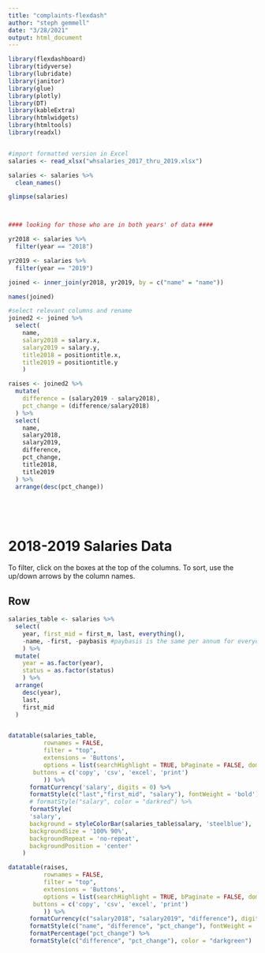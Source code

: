```yaml
---
title: "complaints-flexdash"
author: "steph gemmell"
date: "3/28/2021"
output: html_document
---
```


```r

library(flexdashboard)
library(tidyverse)
library(lubridate)
library(janitor)
library(glue)
library(plotly)
library(DT)
library(kableExtra)
library(htmlwidgets)
library(htmltools)
library(readxl)


#import formatted version in Excel
salaries <- read_xlsx("whsalaries_2017_thru_2019.xlsx")

salaries <- salaries %>% 
  clean_names()  

glimpse(salaries)



#### looking for those who are in both years' of data ####

yr2018 <- salaries %>% 
  filter(year == "2018")

yr2019 <- salaries %>% 
  filter(year == "2019")

joined <- inner_join(yr2018, yr2019, by = c("name" = "name"))

names(joined)

#select relevant columns and rename
joined2 <- joined %>% 
  select(
    name,
    salary2018 = salary.x,
    salary2019 = salary.y,
    title2018 = positiontitle.x,
    title2019 = positiontitle.y
    )

raises <- joined2 %>% 
  mutate(
    difference = (salary2019 - salary2018),
    pct_change = (difference/salary2018)
  ) %>% 
  select(
    name,
    salary2018,
    salary2019,
    difference,
    pct_change,
    title2018,
    title2019
  ) %>% 
  arrange(desc(pct_change))






```





2018-2019 Salaries Data 
=====================================
To filter, click on the boxes at the top of the columns. To sort, use the up/down arrows by the column names.


Row {data-height=1000}
-----------------------------------------------------------------------

```r

salaries_table <- salaries %>% 
  select(
    year, first_mid = first_m, last, everything(),
    -name, -first, -paybasis #paybasis is the same per annum for everyone in the data
    ) %>% 
  mutate(
    year = as.factor(year),
    status = as.factor(status)
    ) %>% 
  arrange(
    desc(year),
    last,
    first_mid
  )


datatable(salaries_table,
          rownames = FALSE,
          filter = "top",
          extensions = 'Buttons',
          options = list(searchHighlight = TRUE, bPaginate = FALSE, dom = 'Bfrtip',
       buttons = c('copy', 'csv', 'excel', 'print')
          )) %>%
      formatCurrency('salary', digits = 0) %>%
      formatStyle(c("last","first_mid", "salary"), fontWeight = 'bold') %>%
      # formatStyle("salary", color = "darkred") %>%
      formatStyle(
      'salary',
      background = styleColorBar(salaries_table$salary, 'steelblue'),
      backgroundSize = '100% 90%',
      backgroundRepeat = 'no-repeat',
      backgroundPosition = 'center'
    )


```




```r

datatable(raises,
          rownames = FALSE,
          filter = "top",
          extensions = 'Buttons', 
          options = list(searchHighlight = TRUE, bPaginate = FALSE, dom = 'Bfrtip',
       buttons = c('copy', 'csv', 'excel', 'print')
          )) %>% 
      formatCurrency(c("salary2018", "salary2019", "difference"), digits = 0) %>% 
      formatStyle(c("name", "difference", "pct_change"), fontWeight = 'bold') %>% 
      formatPercentage("pct_change") %>% 
      formatStyle(c("difference", "pct_change"), color = "darkgreen") 



```

